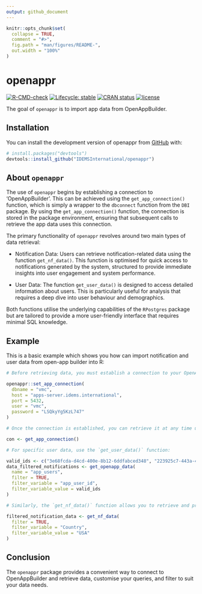 ```yaml
---
output: github_document
---
```

<!-- README.md is generated from README.Rmd. Please edit that file -->

```r
knitr::opts_chunk$set(
  collapse = TRUE,
  comment = "#>",
  fig.path = "man/figures/README-",
  out.width = "100%"
)
```

# openappr

<!-- badges: start -->
[![R-CMD-check](https://github.com/IDEMSInternational/openappr/workflows/R-CMD-check/badge.svg)](https://github.com/IDEMSInternational/openappr/actions)
[![Lifecycle: stable](https://img.shields.io/badge/lifecycle-stable-green.svg)](https://lifecycle.r-lib.org/articles/stages.html#stable)
[![CRAN
status](https://www.r-pkg.org/badges/version/openappr)](https://CRAN.R-project.org/package=openappr)
[![license](https://img.shields.io/badge/license-LGPL%20(%3E=%203)-lightgrey.svg)](https://www.gnu.org/licenses/lgpl-3.0.en.html)
<!-- badges: end -->

The goal of `openappr` is to import app data from OpenAppBuilder.

## Installation

You can install the development version of openappr from [GitHub](https://github.com/) with:

``` r
# install.packages("devtools")
devtools::install_github("IDEMSInternational/openappr")
```

## About `openappr`
The use of `openappr` begins by establishing a connection to 'OpenAppBuilder'. This can be achieved using the `get_app_connection()` function, which is simply a wrapper to the `dbconnect` function from the `DBI` package.
By using the `get_app_connection()` function, the connection is stored in the package environment, ensuring that subsequent calls to retrieve the app data uses this connection.

The primary functionality of `openappr` revolves around two main types of data retrieval:

- Notification Data: Users can retrieve notification-related data using the function `get_nf_data()`. This function is optimised for quick access to notifications generated by the system, structured to provide immediate insights into user engagement and system performance.

- User Data: The function `get_user_data()` is designed to access detailed information about users. This is particularly useful for analysis that requires a deep dive into user behaviour and demographics.

Both functions utilise the underlying capabilities of the `RPostgres` package but are tailored to provide a more user-friendly interface that requires minimal SQL knowledge.

## Example
This is a basic example which shows you how can import notification and user data from open-app builder into R:

```r
# Before retrieving data, you must establish a connection to your OpenAppBuilder (PostgreSQL) database using the `set_app_connection()` function:

openappr::set_app_connection(
  dbname = "vmc",
  host = "apps-server.idems.international",
  port = 5432,
  user = "vmc",
  password = "LSQkyYg5KzL747"
)

# Once the connection is established, you can retrieve it at any time using the get_app_connection() function:

con <- get_app_connection()

# For specific user data, use the `get_user_data()` function:

valid_ids <- c("3e68fcda-d4cd-400e-8b12-6ddfabced348", "223925c7-443a-411c-aa2a-a394f991dd52")
data_filtered_notifications <- get_openapp_data(
  name = "app_users",
  filter = TRUE,
  filter_variable = "app_user_id",
  filter_variable_value = valid_ids
)

# Similarly, the `get_nf_data()` function allows you to retrieve and process notification interaction data:

filtered_notification_data <- get_nf_data(
  filter = TRUE,
  filter_variable = "Country",
  filter_variable_value = "USA"
)
```

## Conclusion
The `openappr` package provides a convenient way to connect to OpenAppBuilder and retrieve data, customise your queries, and filter to suit your data needs.